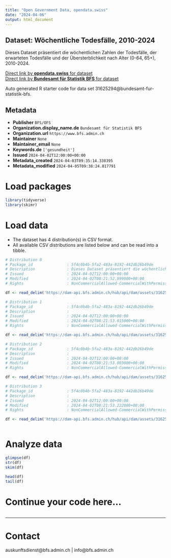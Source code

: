 ```yaml
---
title: "Open Government Data, opendata.swiss"
date: "2024-04-06"
output: html_document
---
```


## Dataset: Wöchentliche Todesfälle, 2010-2024

Dieses Dataset präsentiert die wöchentlichen Zahlen der Todesfälle, der erwarteten Todesfälle und der Übersterblichkeit nach Alter (0-64, 65+), 2010-2024.

[Direct link by **opendata.swiss** for dataset](https://opendata.swiss/de/dataset/wochentliche-todesfalle-2010-20241)<br>
[Direct link by **Bundesamt für Statistik BFS** for dataset](https://www.bfs.admin.ch/asset/de/ts-d-14.03.04.03-wr)

Auto generated R starter code for data set 31625294@bundesamt-fur-statistik-bfs.

## Metadata

- **Publisher** `BFS/OFS`
- **Organization.display_name.de** `Bundesamt für Statistik BFS`
- **Organization.url** `https://www.bfs.admin.ch`
- **Maintainer** `None`
- **Maintainer_email** `None`
- **Keywords.de** `['gesundheit']`
- **Issued** `2024-04-02T12:00:00+00:00`
- **Metadata_created** `2024-04-03T09:35:14.338395`
- **Metadata_modified** `2024-04-05T09:38:24.817791`


# Load packages

```r

library(tidyverse)
library(skimr)

```

# Load data

-   The dataset has 4 distribution(s) in CSV format.
-   All available CSV distributions are listed below and can be read into a tibble.

```r

# Distribution 0
# Package_id               : 5f4c0b4b-5fa2-483a-8192-442db26b49de
# Description              : Dieses Dataset präsentiert die wöchentlichen Zahlen der Todesfälle, der erwarteten Todesfälle und der Übersterblichkeit nach Alter (0-64, 65+), 2010-2024.
# Issued                   : 2024-04-02T12:00:00+00:00
# Modified                 : 2024-04-02T08:21:52.999000+00:00
# Rights                   : NonCommercialAllowed-CommercialWithPermission-ReferenceRequired

df <- read_delim('https://dam-api.bfs.admin.ch/hub/api/dam/assets/31625319/master')

# Distribution 1
# Package_id               : 5f4c0b4b-5fa2-483a-8192-442db26b49de
# Description              : 
# Issued                   : 2024-04-02T12:00:00+00:00
# Modified                 : 2024-04-02T08:21:53.015000+00:00
# Rights                   : NonCommercialAllowed-CommercialWithPermission-ReferenceRequired

df <- read_delim('https://dam-api.bfs.admin.ch/hub/api/dam/assets/31625322/master')

# Distribution 2
# Package_id               : 5f4c0b4b-5fa2-483a-8192-442db26b49de
# Description              : 
# Issued                   : 2024-04-02T12:00:00+00:00
# Modified                 : 2024-04-02T08:21:53.003000+00:00
# Rights                   : NonCommercialAllowed-CommercialWithPermission-ReferenceRequired

df <- read_delim('https://dam-api.bfs.admin.ch/hub/api/dam/assets/31625308/master')

# Distribution 3
# Package_id               : 5f4c0b4b-5fa2-483a-8192-442db26b49de
# Description              : 
# Issued                   : 2024-04-02T12:00:00+00:00
# Modified                 : 2024-04-02T08:21:53.222000+00:00
# Rights                   : NonCommercialAllowed-CommercialWithPermission-ReferenceRequired

df <- read_delim('https://dam-api.bfs.admin.ch/hub/api/dam/assets/31625312/master')



```

# Analyze data

```r

glimpse(df)
str(df)
skim(df)

head(df)
tail(df)

```

# Continue your code here...

```r

```

------------------------------------------------------------------------

# Contact

auskunftsdienst@bfs.admin.ch | info@bfs.admin.ch

